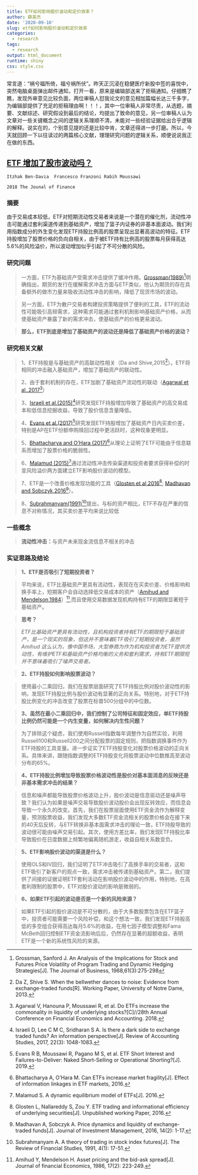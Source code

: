 ```yaml
---
title: ETF如何影响股价波动和定价效率？
author: 薛英杰
date: '2020-09-10'
slug: etf如何影响股价波动和定价效率
categories:
  - research
tags:
  - research
output: html_document
runtime: shiny
css: style.css
---
```





常言道：“祸兮福所倚，福兮祸所伏”。昨天正沉浸在稳健医疗新股中签的喜悦中，突然电脑桌面弹出邮件通知，打开一看，原来是编辑部送来了拒稿通知。仔细瞧了瞧，发现外审意见比较负面，两位审稿人怼我论文的意见相加篇幅长达三千多字，为编辑部提供了充足的拒稿理由啊！！！，其中一位审稿人非常尽责，从选题，摘要、文献综述、研究假设到最后的结论，均提出了致命的意见，另一位审稿人认为文章对一些关键概念之间的逻辑关系理顺不清，未能对一些经验证据给出合乎逻辑的解释。说实在的，个别意见提的还是比较中肯，文章还得进一步打磨。所以，今天就回顾一下以往读过的两篇核心文献，理理研究问题的逻辑关系，顺便说说我正在做的东西。

## [ETF 增加了股市波动吗？]( https://doi.org/10.1111/jofi.12727)

```
Itzhak Ben-Davia  Francesco Franzoni Rabih Moussawi

2018 The Jounal of Finance 
```

### 摘要

由于交易成本较低，ETF对短期流动性交易者来说是一个潜在的催化剂，流动性冲击可能通过套利渠道传递到基础资产，增加了篮子内证券的非基本面波动。我们利用指数成分的外生变化发现ETF持股比例高的股票呈现出显著高波动的特征。ETF持股增加了股票价格的负向自相关，由于被ETF持有比例高的股票每月获得高达5.6%的风险溢价，所以波动增加似乎引起了不可分散的风险。

### 研究问题

> 一方面，ETF为基础资产受需求冲击提供了缓冲作用。[Grossman(1989)](https://www.nber.org/papers/w2357)^[Grossman, Sanford J. An Analysis of the Implications for Stock and Futures Price Volatility of Program Trading and Dynamic Hedging Strategies[J]. The Journal of Business, 1988,61(3):275-298]明确指出，期货的发行在缓解需求冲击方面与ETF类似，他认为期货的存在具备额外的做市力量来吸收流动性冲击的影响，降低了现货市场的波动。

> 另一方面，ETF为散户交易者构建投资策略提供了便利的工具，ETF的流动性可能吸引高频需求，这种需求可能通过套利机制影响基础资产价格，从而使基础资产暴露了新的需求冲击，使基础资产的价格更易波动。

> **那么，ETF到底是增加了基础资产的波动还是降低了基础资产价格的波动？**

### 研究相关文献

> 1、ETF持股是与基础资产的高联动性相关（Da and Shive,2015^[Da Z, Shive S. When the bellwether dances to noise: Evidence from exchange-traded funds[R]. Working Paper, University of Notre Dame, 2013.]）。ETF将相同的冲击融入基础资产，增加了基础资产的联动性。

> 2、由于套利机制的存在，ETF加剧了基础资产流动性的联动（[Agarwal et al.,2017]( http://dx.doi.org/10.2139/ssrn.3001524)^[Agarwal V, Hanouna P, Moussawi R, et al. Do ETFs increase the commonality in liquidity of underlying stocks?[C]//28th Annual Conference on Financial Economics and Accounting. 2018.]）

> 3、[Israeli et al.(2015)](https://link.springer.com/article/10.1007/s11142-017-9400-8)^[Israeli D, Lee C M C, Sridharan S A. Is there a dark side to exchange traded funds? An information perspective[J]. Review of Accounting Studies, 2017, 22(3): 1048-1083.]研究发现ETF持股增加导致了基础资产的高交易成本和低信息挖掘收益，导致了股价信息含量降低。

> 4、[Evans et al.(2017)](https://ssrn.com/abstract=2961954)^[Evans R B, Moussawi R, Pagano M S, et al. ETF Short Interest and Failures-to-Deliver: Naked Short-Selling or Operational Shorting?[J]. 2019.]研究发现ETF持股增加了基础资产日内买卖价差，特别是AP在ETF份额申购赎回过程中更活跃时，这种现象更明显。

> 5、[Bhattacharya and O’Hara (2017)](https://ssrn.com/abstract=2740699)^[Bhattacharya A, O’Hara M. Can ETFs increase market fragility[J]. Effect of information linkages in ETF markets, 2016.]从理论上证明了ETF可能由于信息联系而增加了股票价格的脆弱性。

> 6、[Malamud (2015)](https://ssrn.com/abstract=2831973)^[Malamud S. A dynamic equilibrium model of ETFs[J]. 2016.]通过流动性冲击传染渠道和投资者要求获得补偿的时变风险溢价两方面建立ETF影响股价波动的模型。

> 7、ETF是一个改善价格发现功能的工具（[Glosten et al,2016](https://www.rhsmith.umd.edu/files/Documents/Departments/Finance/fall2015/glosten.pdf)^[Glosten L, Nallareddy S, Zou Y. ETF trading and informational efficiency of underlying securities[J]. Unpublished working Paper, 2016.]; [Madhavan and Sobczyk,2016](https://www.joim.com/wp-content/uploads/emember/downloads/p051418.pdf)^[Madhavan A, Sobczyk A. Price dynamics and liquidity of exchange-traded funds[J]. Journal of Investment Management, 2016, 14(2): 1-17.]）。

> 8、[Subrahmanyam(1991)](https://doi.org/10.1093/rfs/4.1.17)^[Subrahmanyam A. A theory of trading in stock index futures[J]. The Review of Financial Studies, 1991, 4(1): 17-51.]提出，与标的资产相比，ETF不存在严重的信息不对称情况，其买卖价差平均来说比较低

### 一些概念

> **流动性冲击：**与资产未来现金流信息不相关的冲击

### 实证思路及结论

> **1、ETF是否吸引了短期投资者？**

> 平均来说，ETF比基础资产更具有流动性，表现在在买卖价差、价格影响和换手率上，短期客户会自动选择低交易成本的资产（[Amihud and Mendelson,1984](https://doi.org/10.1016/0304-405X(86)90065-6)）^[Amihud Y, Mendelson H. Asset pricing and the bid-ask spread[J]. Journal of financial Economics, 1986, 17(2): 223-249.],而且使用交易数据发现机构持有ETF的期限显著短于基础资产。

> **思考？**

>  *ETF比基础资产更具有流动性，且机构投资者持有ETF的期限短于基础资产，是一个现实的现象，但这并不意味着ETF吸引了短期投资者，虽然Amihud 这么认为，像中国市场，大型券商为作为机构投资者为ETF提供流动性，有维护ETF和基础资产价格均衡的义务和套利需求，持有ETF期限短并不意味着吸引了噪声交易者。*

> **2、ETF持股如何影响股票波动？**

> 使用最小二乘回归，我们在股票层面研究了ETF持股比例对股价波动性的影响，发现ETF持股比例与股价波动有显著的正向关系。特别地，对于ETF持股比例变化的冲击改变了股票在标普500分组中的中位数。

> **3、虽然在最小二乘回归中，我们控制了公司特征和固定效应，单ETF持股比例仍然可能是一个内生变量，如何解决内生性问题？**

> 为了排除这个疑虑，我们使用Russell指数每年调整作为自然实验，利用Russell100和Russell200之间分配股票的固定规则，把指数调换事件作为ETF持股的工具变量。进一步证实了ETF持股变化对股票价格波动的正向关系。具体来讲，跟随指数调整的ETF持股变化将股票波动中位数推高至波动分布的65%。

> **4、ETF持股比例增加导致股票价格波动性是股价对基本面消息的反映还是非基本需求冲击的结果？**
  
>  信息和噪声都能导致股票价格波动上升，股价波动是信息驱动还是噪声导致？我们认为如果是噪声交易导致股价波动股价会出现反转效应，而信息会导致一个永久的改变。首先，我们在股票层面使用ETF资金流作为解释变量，预测股票收益，我们发现大多数ETF资金流相关的股票价格会在接下来的40天后反转，与ETF转换非基本面需求冲击的理论一致，ETF持股导致的波动很可能由噪声交易引起。其次，使用方差比率，我们发现ETF持股比率导致股价在日度数据上频繁地偏离随机游走，收益自相关系数变负。


> **5、ETF影响股价波动的渠道是什么？**

> 使用OLS和IV回归，我们证明了ETF冲击吸引了高换手率的交易者，这和ETF吸引了新客户的观点一致，需求冲击被传递到基础资产。第二，我们提供了间接的证据证明ETF套利活动在影响股价波动中的作用，特别地，在高套利限制的股票中，ETF对股价波动的影响是微弱的。

> **6、如果ETF引起的波动是否是一个新的风险来源？**

>  如果ETF引起的股价波动是不可分散的，由于大多数股票包含在ETF篮子中，投资者可能需要一个风险补偿，和这个想法一致，我们发现ETF持股高低的多空组合获得高达每月5.6%的收益，在用七因子模型调整和Fama McBeth回归控制ETF资金流影响后后，仍然存在显著的超额收益，表明ETF是一个新的系统性风险的来源。